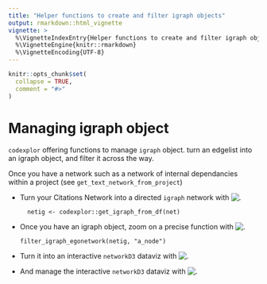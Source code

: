 ```yaml
---
title: "Helper functions to create and filter igraph objects"
output: rmarkdown::html_vignette
vignette: >
  %\VignetteIndexEntry{Helper functions to create and filter igraph objects}
  %\VignetteEngine{knitr::rmarkdown}
  %\VignetteEncoding{UTF-8}
---
```


```r
knitr::opts_chunk$set(
  collapse = TRUE,
  comment = "#>"
)
```

# Managing igraph object
`codexplor` offering functions to manage `igraph` object. turn an edgelist into an igraph object, and filter it across the way. 

Once you have a network such as a network of internal dependancies within a project (see `get_text_network_from_project`)

- Turn your Citations Network into a directed `igraph`  network with ![.](https://img.shields.io/badge/{igraph}-bold?style=flat&logoColor=black&logoSize=2&label=get_igraph_from_df()&labelColor=green&color=black)

        netig <- codexplor::get_igraph_from_df(net) 
        
- Once you have an igraph object, zoom on a precise function with 
![.](https://img.shields.io/badge/{igraph}-bold?style=flat&logoColor=black&logoSize=2&label=filter_igraph_egonetwork()&labelColor=green&color=black)

      filter_igraph_egonetwork(netig, "a_node")

- Turn it into an interactive `networkD3` dataviz with ![.](https://img.shields.io/badge/{igraph}-bold?style=flat&logoColor=black&logoSize=2&label=get_networkd3_from_igraph()&labelColor=green&color=black)

- And manage the interactive `networkD3` dataviz with ![.](https://img.shields.io/badge/{igraph}-bold?style=flat&logoColor=black&logoSize=2&label=get_networkd3_from_igraph()&labelColor=green&color=black)


